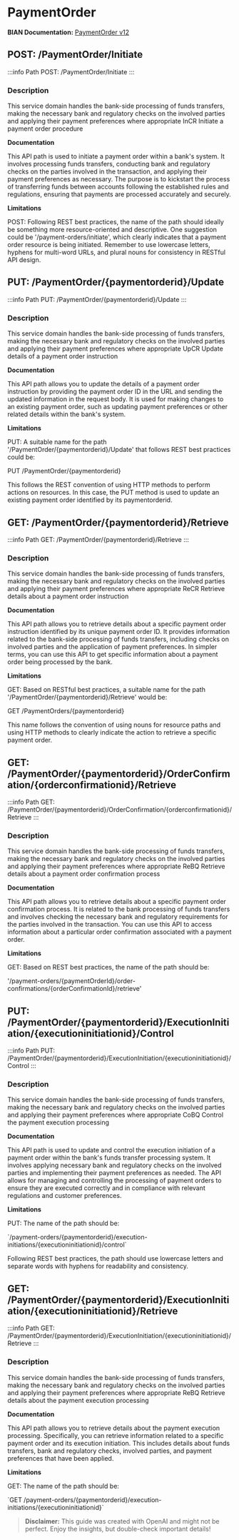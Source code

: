 # PaymentOrder

**BIAN Documentation:** [PaymentOrder v12](https://app.swaggerhub.com/apis/BIAN-3/PaymentOrder/12.0.0)

## POST: /PaymentOrder/Initiate

:::info Path
POST: /PaymentOrder/Initiate
:::

### Description

This service domain handles the bank\-side processing of funds transfers\, making the necessary bank and regulatory checks on the involved parties and applying their payment preferences where appropriate InCR Initiate a payment order procedure

**Documentation**

This API path is used to initiate a payment order within a bank's system\. It involves processing funds transfers\, conducting bank and regulatory checks on the parties involved in the transaction\, and applying their payment preferences as necessary\. The purpose is to kickstart the process of transferring funds between accounts following the established rules and regulations\, ensuring that payments are processed accurately and securely\.

**Limitations**

POST: Following REST best practices\, the name of the path should ideally be something more resource\-oriented and descriptive\. One suggestion could be '/payment\-orders/initiate'\, which clearly indicates that a payment order resource is being initiated\. Remember to use lowercase letters\, hyphens for multi\-word URLs\, and plural nouns for consistency in RESTful API design\.

## PUT: /PaymentOrder/\{paymentorderid\}/Update

:::info Path
PUT: /PaymentOrder/\{paymentorderid\}/Update
:::

### Description

This service domain handles the bank\-side processing of funds transfers\, making the necessary bank and regulatory checks on the involved parties and applying their payment preferences where appropriate UpCR Update details of a payment order instruction

**Documentation**

This API path allows you to update the details of a payment order instruction by providing the payment order ID in the URL and sending the updated information in the request body\. It is used for making changes to an existing payment order\, such as updating payment preferences or other related details within the bank's system\.

**Limitations**

PUT: A suitable name for the path '/PaymentOrder/\{paymentorderid\}/Update' that follows REST best practices could be:

PUT /PaymentOrder/\{paymentorderid\}

This follows the REST convention of using HTTP methods to perform actions on resources\. In this case\, the PUT method is used to update an existing payment order identified by its paymentorderid\.

## GET: /PaymentOrder/\{paymentorderid\}/Retrieve

:::info Path
GET: /PaymentOrder/\{paymentorderid\}/Retrieve
:::

### Description

This service domain handles the bank\-side processing of funds transfers\, making the necessary bank and regulatory checks on the involved parties and applying their payment preferences where appropriate ReCR Retrieve details about a payment order instruction

**Documentation**

This API path allows you to retrieve details about a specific payment order instruction identified by its unique payment order ID\. It provides information related to the bank\-side processing of funds transfers\, including checks on involved parties and the application of payment preferences\. In simpler terms\, you can use this API to get specific information about a payment order being processed by the bank\.

**Limitations**

GET: Based on RESTful best practices\, a suitable name for the path '/PaymentOrder/\{paymentorderid\}/Retrieve' would be:

GET /PaymentOrders/\{paymentorderid\} 

This name follows the convention of using nouns for resource paths and using HTTP methods to clearly indicate the action to retrieve a specific payment order\.

## GET: /PaymentOrder/\{paymentorderid\}/OrderConfirmation/\{orderconfirmationid\}/Retrieve

:::info Path
GET: /PaymentOrder/\{paymentorderid\}/OrderConfirmation/\{orderconfirmationid\}/Retrieve
:::

### Description

This service domain handles the bank\-side processing of funds transfers\, making the necessary bank and regulatory checks on the involved parties and applying their payment preferences where appropriate ReBQ Retrieve details about a payment order confirmation process

**Documentation**

This API path allows you to retrieve details about a specific payment order confirmation process\. It is related to the bank processing of funds transfers and involves checking the necessary bank and regulatory requirements for the parties involved in the transaction\. You can use this API to access information about a particular order confirmation associated with a payment order\.

**Limitations**

GET: Based on REST best practices\, the name of the path should be:

'/payment\-orders/\{paymentOrderId\}/order\-confirmations/\{orderConfirmationId\}/retrieve'

## PUT: /PaymentOrder/\{paymentorderid\}/ExecutionInitiation/\{executioninitiationid\}/Control

:::info Path
PUT: /PaymentOrder/\{paymentorderid\}/ExecutionInitiation/\{executioninitiationid\}/Control
:::

### Description

This service domain handles the bank\-side processing of funds transfers\, making the necessary bank and regulatory checks on the involved parties and applying their payment preferences where appropriate CoBQ Control the payment execution processing

**Documentation**

This API path is used to update and control the execution initiation of a payment order within the bank's funds transfer processing system\. It involves applying necessary bank and regulatory checks on the involved parties and implementing their payment preferences as needed\. The API allows for managing and controlling the processing of payment orders to ensure they are executed correctly and in compliance with relevant regulations and customer preferences\.

**Limitations**

PUT: The name of the path should be:

\`/payment\-orders/\{paymentorderid\}/execution\-initiations/\{executioninitiationid\}/control\`

Following REST best practices\, the path should use lowercase letters and separate words with hyphens for readability and consistency\.

## GET: /PaymentOrder/\{paymentorderid\}/ExecutionInitiation/\{executioninitiationid\}/Retrieve

:::info Path
GET: /PaymentOrder/\{paymentorderid\}/ExecutionInitiation/\{executioninitiationid\}/Retrieve
:::

### Description

This service domain handles the bank\-side processing of funds transfers\, making the necessary bank and regulatory checks on the involved parties and applying their payment preferences where appropriate ReBQ Retrieve details about the payment execution processing

**Documentation**

This API path allows you to retrieve details about the payment execution processing\. Specifically\, you can retrieve information related to a specific payment order and its execution initiation\. This includes details about funds transfers\, bank and regulatory checks\, involved parties\, and payment preferences that have been applied\.

**Limitations**

GET: The name of the path should be:

\`GET /payment\-orders/\{paymentorderid\}/execution\-initiations/\{executioninitiationid\}\`

> **Disclaimer:** This guide was created with OpenAI and might not be perfect. Enjoy the insights, but double-check important details!
